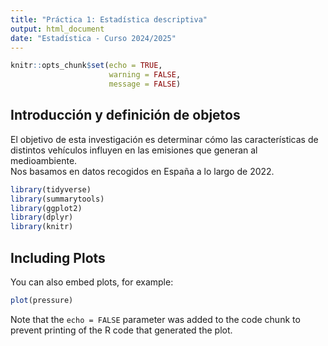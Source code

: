 ```yaml
---
title: "Práctica 1: Estadística descriptiva"
output: html_document
date: "Estadística - Curso 2024/2025"
---
```


```r
knitr::opts_chunk$set(echo = TRUE,
                      warning = FALSE,
                      message = FALSE)
```

## Introducción y definición de objetos

El objetivo de esta investigación es determinar cómo las características de distintos vehículos influyen en las emisiones que generan al medioambiente.\
Nos basamos en datos recogidos en España a lo largo de 2022.

```r
library(tidyverse)
library(summarytools)
library(ggplot2)
library(dplyr)
library(knitr) 
```

## Including Plots

You can also embed plots, for example:

```r
plot(pressure)
```

Note that the `echo = FALSE` parameter was added to the code chunk to prevent printing of the R code that generated the plot.
